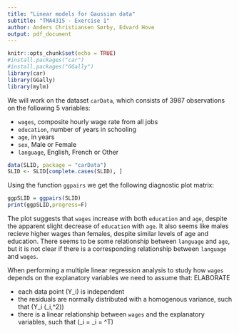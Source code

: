```yaml
---
title: "Linear models for Gaussian data"
subtitle: "TMA4315 - Exercise 1"
author: Anders Christiansen Sørby, Edvard Hove
output: pdf_document
---
```


```r
knitr::opts_chunk$set(echo = TRUE)
#install.packages("car")
#install.packages("GGally")
library(car)
library(GGally)
library(mylm)
```

We will work on the dataset `carData`, which consists of 3987 observations on the following 5 variables:

* `wages`, composite hourly wage rate from all jobs
* `education`, number of years in schooling
* `age`, in years
* `sex`, Male or Female
* `language`, English, French or Other

```r
data(SLID, package = "carData")
SLID <- SLID[complete.cases(SLID), ]
```

Using the function `ggpairs` we get the following diagnostic plot matrix:

```r
ggpSLID = ggpairs(SLID)
print(ggpSLID,progress=F)
```
The plot suggests that `wages` increase with both `education` and `age`, despite the apparent slight decrease of `education` with `age`. It also seems like males recieve higher wages than females, despite similar levels of age and education. There seems to be some relationship between `language` and `age`, but it is not clear if there is a corresponding relationship between `language` and `wages`. 

When performing a multiple linear regression analysis to study how `wages` depends on the explanatory variables we need to assume that: ELABORATE

- each data point \(Y_i\) is independent
- the residuals are normally distributed with a homogenous variance, such that \(Y_i \sim \mathcal{N}(\mu_i,\sigma^2)\)
- there is a linear relationship between `wages` and the explanatory variables, such that \(\mu_i = \eta_i = \mathbf{x_i}^T\beta\)
```r
```

